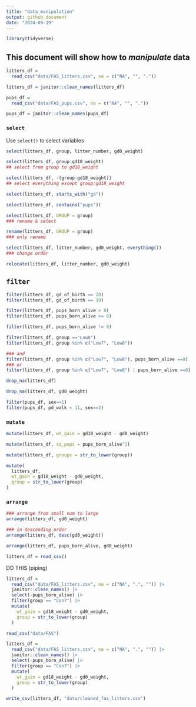 ```yaml
---
title: "data_manipulation"
output: github_document
date: "2024-09-19"
---
```


```r
library(tidyverse)
```

## This document will show how to *manipulate* data

```r
litters_df = 
  read_csv("data/FAS_litters.csv", na = c("NA", "", "."))

litters_df = janitor::clean_names(litters_df)

pups_df = 
  read_csv("data/FAS_pups.csv", na = c("NA", "", "."))

pups_df = janitor::clean_names(pups_df)
```

### `select`

Use `select()` to select variables

```r
select(litters_df, group, litter_number, gd0_weight)
```

```r
select(litters_df, group:gd18_weight)
## select from group to gd18_weight
```

```r
select(litters_df, -(group:gd18_weight))
## select everything except group:gd18_weight
```

```r
select(litters_df, starts_with("gd"))

select(litters_df, contains("pups"))
```

```r
select(litters_df, GROUP = group)
### rename & select

rename(litters_df, GROUP = group)
### only rename

select(litters_df, litter_number, gd0_weight, everything())
### change order

relocate(litters_df, litter_number, gd0_weight)
```

## `filter`

```r
filter(litters_df, gd_of_birth == 20)
filter(litters_df, gd_of_birth == 19)
```

```r
filter(litters_df, pups_born_alive > 8)
filter(litters_df, pups_born_alive >= 8)
```

```r
filter(litters_df, pups_born_alive != 9)
```

```r
filter(litters_df, group =="Low8")
filter(litters_df, group %in% c("Low7", "Low8"))
```

```r
### and
filter(litters_df, group %in% c("Low7", "Low8"), pups_born_alive ==8)
### or
filter(litters_df, group %in% c("Low7", "Low8") | pups_born_alive ==8)
```

```r
drop_na(litters_df)

drop_na(litters_df, gd0_weight)
```

```r
filter(pups_df, sex==1)
filter(pups_df, pd_walk < 11, sex==2)
```

### `mutate`

```r
mutate(litters_df, wt_gain = gd18_weight - gd0_weight)

mutate(litters_df, sq_pups = pups_born_alive^2)

mutate(litters_df, groups = str_to_lower(group))

mutate(
  litters_df,
  wt_gain = gd18_weight - gd0_weight,
  group = str_to_lower(group)
)
```

### `arrange`

```r
### arrange from small num to large
arrange(litters_df, gd0_weight)

### in descending order
arrange(litters_df, desc(gd0_weight))

arrange(litters_df, pups_born_alive, gd0_weight)
```











```r
litters_df = read_csv()
```


DO THIS (piping)
```r
litters_df = 
  read_csv("data/FAS_litters.csv", na = c("NA", ".", "")) |>
  janitor::clean_names() |>
  select(-pups_born_alive) |>
  filter(group == "Con7") |>
  mutate(
    wt_gain = gd18_weight - gd0_weight,
    group = str_to_lower(group)
  )
```

```r
read_csv("data/FAS")
```

```r
litters_df = 
  read_csv("data/FAS_litters.csv", na = c("NA", ".", "")) |>
  janitor::clean_names() |>
  select(-pups_born_alive) |>
  filter(group == "Con7") |>
  mutate(
    wt_gain = gd18_weight - gd0_weight,
    group = str_to_lower(group)
  ) 

write_csv(litters_df, "data/cleaned_fas_litters.csv")
```






